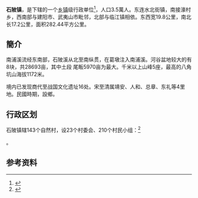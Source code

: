 {{中国乡级行政区|35/07/22/102/000}}

'''石陂镇'''，是{{PRC admin/fullname|35/07/22/102/000|3}}下辖的一个[[乡镇|乡镇]]级行政单位<ref>{{PRC admin/ref sgc|{{PRC admin/parent|35/07/22/102/000}}}}</ref>，人口3.5萬人。东连水北街镇，南接濠村乡，西南部与建阳市、武夷山市毗邻，北部与临江镇相依。东西宽19.8公里，南北长17.2公里，面积282.44平方公里。

== 簡介 ==
南浦溪流经东南部，石陂溪从北至南纵贯，在葛墩注入南浦溪。河谷盆地较大的有8块，共28693亩，其中土段 尾畈5970亩为最大。千米以上山峰5座，最高的八角坑山海拔1172米。

境内已发现商代至战国文化遗址16处。宋至清属靖安、人和、总章、东礼等4里地。民國時期，設鄉。

== 行政区划 ==

石陂镇辖143个自然村，设23个村委会、210个村民小组：<ref>{{PRC admin/ref sgc|35/07/22/102/000}}</ref>

{{PRC admin/children|35/07/22/102/000}}。

== 参考资料 ==

{{reflist}}

{{行政区划小作品}}
{{PRC admin/navcat|35/07/22/102/000}}